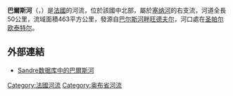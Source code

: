 {{noteTA
|G1=法国地名
|G2=单位
}}
{{Infobox river
| name              = 巴爾斯河
| native_name       = Barse 
| image             = Barse.JPG 
| image_caption     = 流经[[巴尔斯河畔旺德夫尔|巴尔斯河畔旺德夫尔]]的巴爾斯河
| map               = Barse.png
| source1_location  = [[巴尔斯河畔旺德夫尔|巴尔斯河畔旺德夫尔]]
| source1_coordinates= {{coord|48|14|13|N|04|28|19|E}}
| mouth_location    = [[塞纳河|塞纳河]] 
| mouth_coordinates = {{coord|48|17|37|N|04|06|51|E|display=inline,title}}
| progression       = {{RSeine}}
| subdivision_type1 = [[世界政區索引|国家]]
| subdivision_name1 = {{FR}}
| length            = {{convert|50.1|km|mi|abbr=on}} 
| source1_elevation = {{convert|155|m|ft|abbr=on}} 
| mouth_elevation   = {{convert|100|m|ft|abbr=on}} 
| discharge1_avg    = 
| basin_size        = 
}}
'''巴爾斯河'''（{{lang-fr|Barse}}，{{IPA-fr|baʁs}}）是[[法國|法國]]的河流，位於該國中北部，屬於[[塞纳河|塞纳河]]的右支流，河道全長50公里，流域面積463平方公里，發源自[[巴尔斯河畔旺德夫尔|巴尔斯河畔旺德夫尔]]，河口處在[[圣帕尔欧泰特尔|圣帕尔欧泰特尔]]。

==外部連結==
*[http://sandre.eaufrance.fr/app/chainage/courdo/htm/F08-0400.php?cg=F08-0400 Sandre数据库中的巴爾斯河]

{{France-geo-stub}}
[[Category:法國河流|Category:法國河流]]
[[Category:奥布省河流|Category:奥布省河流]]